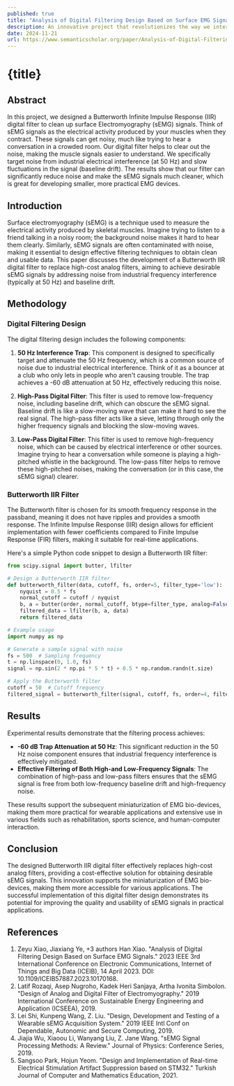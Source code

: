 ```yaml
---
published: true
title: "Analysis of Digital Filtering Design Based on Surface EMG Signals"
description: An innovative project that revolutionizes the way we interact with technology by designing a Butterworth IIR digital filter to obtain desirable surface EMG signals.
date: 2024-11-21
url: https://www.semanticscholar.org/paper/Analysis-of-Digital-Filtering-Design-Based-on-EMG-Xiao-Ye/cef119cb9202d4b09464ad872fdacfa10906dedc
---
```



# {title}

## Abstract

In this project, we designed a Butterworth Infinite Impulse Response (IIR) digital filter to clean up surface Electromyography (sEMG) signals. Think of sEMG signals as the electrical activity produced by your muscles when they contract. These signals can get noisy, much like trying to hear a conversation in a crowded room. Our digital filter helps to clear out the noise, making the muscle signals easier to understand. We specifically target noise from industrial electrical interference (at 50 Hz) and slow fluctuations in the signal (baseline drift). The results show that our filter can significantly reduce noise and make the sEMG signals much cleaner, which is great for developing smaller, more practical EMG devices.

## Introduction

Surface electromyography (sEMG) is a technique used to measure the electrical activity produced by skeletal muscles. Imagine trying to listen to a friend talking in a noisy room; the background noise makes it hard to hear them clearly. Similarly, sEMG signals are often contaminated with noise, making it essential to design effective filtering techniques to obtain clean and usable data. This paper discusses the development of a Butterworth IIR digital filter to replace high-cost analog filters, aiming to achieve desirable sEMG signals by addressing noise from industrial frequency interference (typically at 50 Hz) and baseline drift.

## Methodology

### Digital Filtering Design

The digital filtering design includes the following components:

1. **50 Hz Interference Trap**: This component is designed to specifically target and attenuate the 50 Hz frequency, which is a common source of noise due to industrial electrical interference. Think of it as a bouncer at a club who only lets in people who aren't causing trouble. The trap achieves a -60 dB attenuation at 50 Hz, effectively reducing this noise.

2. **High-Pass Digital Filter**: This filter is used to remove low-frequency noise, including baseline drift, which can obscure the sEMG signal. Baseline drift is like a slow-moving wave that can make it hard to see the real signal. The high-pass filter acts like a sieve, letting through only the higher frequency signals and blocking the slow-moving waves.

3. **Low-Pass Digital Filter**: This filter is used to remove high-frequency noise, which can be caused by electrical interference or other sources. Imagine trying to hear a conversation while someone is playing a high-pitched whistle in the background. The low-pass filter helps to remove these high-pitched noises, making the conversation (or in this case, the sEMG signal) clearer.

### Butterworth IIR Filter

The Butterworth filter is chosen for its smooth frequency response in the passband, meaning it does not have ripples and provides a smooth response. The Infinite Impulse Response (IIR) design allows for efficient implementation with fewer coefficients compared to Finite Impulse Response (FIR) filters, making it suitable for real-time applications.

Here's a simple Python code snippet to design a Butterworth IIR filter:

```python
from scipy.signal import butter, lfilter

# Design a Butterworth IIR filter
def butterworth_filter(data, cutoff, fs, order=5, filter_type='low'):
    nyquist = 0.5 * fs
    normal_cutoff = cutoff / nyquist
    b, a = butter(order, normal_cutoff, btype=filter_type, analog=False)
    filtered_data = lfilter(b, a, data)
    return filtered_data

# Example usage
import numpy as np

# Generate a sample signal with noise
fs = 500  # Sampling frequency
t = np.linspace(0, 1.0, fs)
signal = np.sin(2 * np.pi * 5 * t) + 0.5 * np.random.randn(t.size)

# Apply the Butterworth filter
cutoff = 50  # Cutoff frequency
filtered_signal = butterworth_filter(signal, cutoff, fs, order=4, filter_type='low')
```

## Results

Experimental results demonstrate that the filtering process achieves:

- **-60 dB Trap Attenuation at 50 Hz**: This significant reduction in the 50 Hz noise component ensures that industrial frequency interference is effectively mitigated.
- **Effective Filtering of Both High-and Low-Frequency Signals**: The combination of high-pass and low-pass filters ensures that the sEMG signal is free from both low-frequency baseline drift and high-frequency noise.

These results support the subsequent miniaturization of EMG bio-devices, making them more practical for wearable applications and extensive use in various fields such as rehabilitation, sports science, and human-computer interaction.

## Conclusion

The designed Butterworth IIR digital filter effectively replaces high-cost analog filters, providing a cost-effective solution for obtaining desirable sEMG signals. This innovation supports the miniaturization of EMG bio-devices, making them more accessible for various applications. The successful implementation of this digital filter design demonstrates its potential for improving the quality and usability of sEMG signals in practical applications.

## References

1. Zeyu Xiao, Jiaxiang Ye, +3 authors Han Xiao. "Analysis of Digital Filtering Design Based on Surface EMG Signals." 2023 IEEE 3rd International Conference on Electronic Communications, Internet of Things and Big Data (ICEIB), 14 April 2023. DOI: 10.1109/ICEIB57887.2023.10170168.
2. Latif Rozaqi, Asep Nugroho, Kadek Heri Sanjaya, Artha Ivonita Simbolon. "Design of Analog and Digital Filter of Electromyography." 2019 International Conference on Sustainable Energy Engineering and Application (ICSEEA), 2019.
3. Lei Shi, Kunpeng Wang, Z. Liu. "Design, Development and Testing of a Wearable sEMG Acquisition System." 2019 IEEE Intl Conf on Dependable, Autonomic and Secure Computing, 2019.
4. Jiajia Wu, Xiaoou Li, Wanyang Liu, Z. Jane Wang. "sEMG Signal Processing Methods: A Review." Journal of Physics: Conference Series, 2019.
5. Sangsoo Park, Hojun Yeom. "Design and Implementation of Real-time Electrical Stimulation Artifact Suppression based on STM32." Turkish Journal of Computer and Mathematics Education, 2021.
